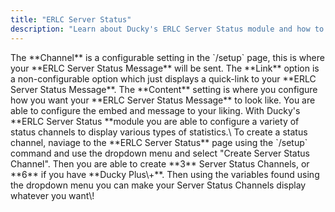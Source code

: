 ```yaml
---
title: "ERLC Server Status"
description: "Learn about Ducky's ERLC Server Status module and how to configure it."
---
```


<Steps>
  <Step title="Server Status Message" titleSize="h2">
    <Steps>
      <Step title="Channel" icon="hashtag" titleSize="h3">
        The **Channel** is a configurable setting in the `/setup` page, this is where your **ERLC Server Status Message** will be sent.
      </Step>
      <Step title="Link" icon="link" titleSize="h3">
        The **Link** option is a non-configurable option which just displays a quick-link to your **ERLC Server Status Message**.
      </Step>
      <Step title="Content" icon="message-dots" titleSize="h3">
        The **Content** setting is where you configure how you want your **ERLC Server Status Message** to look like. You are able to configure the embed and message to your liking.
      </Step>
    </Steps>
  </Step>
  <Step title="Server Status Channels" titleSize="h2">
    With Ducky's **ERLC Server Status **module you are able to configure a variety of status channels to display various types of statistics.\
    To create a status channel, naviage to the **ERLC Server Status** page using the `/setup` command and use the dropdown menu and select "Create Server Status Channel". Then you are able to create **3** Server Status Channels, or **6** if you have **Ducky Plus\+**. Then using the variables found using the dropdown menu you can make your Server Status Channels display whatever you want\!
  </Step>
</Steps>